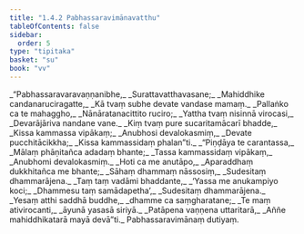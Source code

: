 ```yaml
---
title: "1.4.2 Pabhassaravimānavatthu"
tableOfContents: false
sidebar:
  order: 5
type: "tipitaka"
basket: "su"
book: "vv"
---
```



<DynamicBreadcrumb />

<Division number="697" book="vv">

<Paragraph number="544" type="verses" book="vv">
_“Pabhassaravaravaṇṇanibhe,_  
_Surattavatthavasane;_  
_Mahiddhike candanaruciragatte,_  
_Kā tvaṃ subhe devate vandase mamaṃ._  

</Paragraph>

</Division>
<Division number="698" book="vv">

<Paragraph number="545" type="verses" book="vv">
_Pallaṅko ca te mahaggho,_  
_Nānāratanacittito ruciro;_  
_Yattha tvaṃ nisinnā virocasi,_  
_Devarājāriva nandane vane._  

</Paragraph>

</Division>
<Division number="699" book="vv">

<Paragraph number="546" type="verses" book="vv">
_Kiṃ tvaṃ pure sucaritamācarī bhadde,_  
_Kissa kammassa vipākaṃ;_  
_Anubhosi devalokasmiṃ,_  
_Devate pucchitācikkha;_  
_Kissa kammassidaṃ phalan”ti._  

</Paragraph>

</Division>
<Division number="700" book="vv">

<Paragraph number="547" type="verses" book="vv">
_“Piṇḍāya te carantassa,_  
_Mālaṃ phāṇitañca adadaṃ bhante;_  
_Tassa kammassidaṃ vipākaṃ,_  
_Anubhomi devalokasmiṃ._  

</Paragraph>

</Division>
<Division number="701" book="vv">

<Paragraph number="548" type="verses" book="vv">
_Hoti ca me anutāpo,_  
_Aparaddhaṃ dukkhitañca me bhante;_  
_Sāhaṃ dhammaṃ nāssosiṃ,_  
_Sudesitaṃ dhammarājena._  

</Paragraph>

</Division>
<Division number="702" book="vv">

<Paragraph number="549" type="verses" book="vv">
_Taṃ taṃ vadāmi bhaddante,_  
_‘Yassa me anukampiyo koci;_  
_Dhammesu taṃ samādapetha’,_  
_Sudesitaṃ dhammarājena._  

</Paragraph>

</Division>
<Division number="703" book="vv">

<Paragraph number="550" type="verses" book="vv">
_Yesaṃ atthi saddhā buddhe,_  
_dhamme ca saṃgharatane;_  
_Te maṃ ativirocanti,_  
_āyunā yasasā siriyā._  

</Paragraph>

</Division>
<Division number="704" book="vv">

<Paragraph number="551" type="verses" book="vv">
_Patāpena vaṇṇena uttaritarā,_  
_Aññe mahiddhikatarā mayā devā”ti._  


</Paragraph>
</Division>

<Paragraph number="552" type="center" book="vv">
Pabhassaravimānaṃ dutiyaṃ.
</Paragraph>